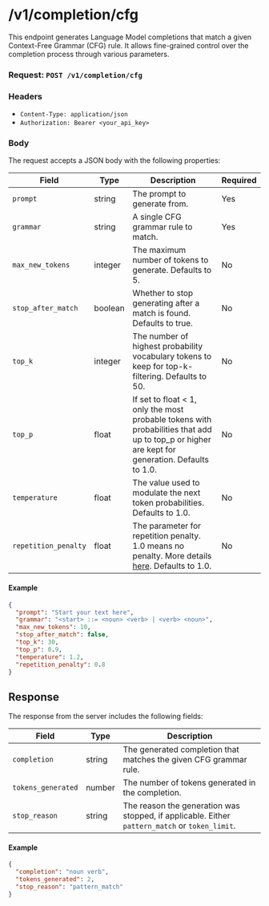# /v1/completion/cfg

This endpoint generates Language Model completions that match a given Context-Free Grammar (CFG) rule. It allows fine-grained control over the completion process through various parameters.

### Request: `POST /v1/completion/cfg`

### Headers

- `Content-Type: application/json`
- `Authorization: Bearer <your_api_key>`

### Body

The request accepts a JSON body with the following properties:

| Field                | Type    | Description                                                                                          | Required |
|----------------------|---------|------------------------------------------------------------------------------------------------------|----------|
| `prompt`             | string  | The prompt to generate from.                                                                         | Yes      |
| `grammar`            | string  | A single CFG grammar rule to match.                                                                  | Yes      |
| `max_new_tokens`     | integer | The maximum number of tokens to generate. Defaults to 5.                                             | No       |
| `stop_after_match`   | boolean | Whether to stop generating after a match is found. Defaults to true.                                 | No       |
| `top_k`              | integer | The number of highest probability vocabulary tokens to keep for top-k-filtering. Defaults to 50.     | No       |
| `top_p`              | float   | If set to float < 1, only the most probable tokens with probabilities that add up to top_p or higher are kept for generation. Defaults to 1.0. | No       |
| `temperature`        | float   | The value used to modulate the next token probabilities. Defaults to 1.0.                             | No       |
| `repetition_penalty` | float   | The parameter for repetition penalty. 1.0 means no penalty. More details [here](https://arxiv.org/pdf/1909.05858.pdf). Defaults to 1.0. | No       |

#### Example

```json
{
  "prompt": "Start your text here",
  "grammar": "<start> ::= <noun> <verb> | <verb> <noun>",
  "max_new_tokens": 10,
  "stop_after_match": false,
  "top_k": 30,
  "top_p": 0.9,
  "temperature": 1.2,
  "repetition_penalty": 0.8
}
```

## Response

The response from the server includes the following fields:

| Field              | Type    | Description                                                     |
|--------------------|---------|-----------------------------------------------------------------|
| `completion`       | string  | The generated completion that matches the given CFG grammar rule.|
| `tokens_generated` | number  | The number of tokens generated in the completion.               |
| `stop_reason`      | string  | The reason the generation was stopped, if applicable. Either `pattern_match` or `token_limit`.           |

#### Example

```json
{
  "completion": "noun verb",
  "tokens_generated": 2,
  "stop_reason": "pattern_match"
}